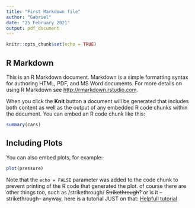 ```yaml
---
title: "First Markdown file"
author: "Gabriel"
date: "25 February 2021"
output: pdf_document
---
```


```r
knitr::opts_chunk$set(echo = TRUE)
```

## R Markdown

This is an R Markdown document. Markdown is a simple formatting syntax for authoring HTML, PDF, and MS Word documents. For more details on using R Markdown see <http://rmarkdown.rstudio.com>.

When you click the **Knit** button a document will be generated that includes both content as well as the output of any embedded R code chunks within the document. You can embed an R code chunk like this:

```r
summary(cars)
```

## Including Plots

You can also embed plots, for example:

```r
plot(pressure)
```

Note that the `echo = FALSE` parameter was added to the code chunk to prevent printing of the R code that generated the plot.
of course there are other things too, such as /strikethrough/ ~~Strikethrough~~? or is it --strikethrough-- anyway, here is a tutorial JUST on that:
[Helpfull tutorial](https://www.youtube.com/watch?v=dQw4w9WgXcQ)
